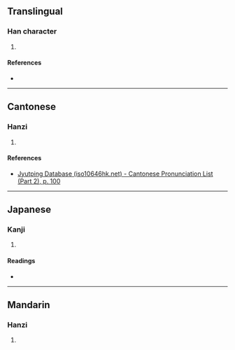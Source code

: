 {{character info/new}}
==Translingual==

===Han character===
{{Han char|rn=46|rad=山|as=10|sn=13|four=|canj=FFBU|ids=⿱𤇾山}}

# {{defn|Han|sort=山10}}

====References====
* {{Han ref|kx=0317.160|dkj=08337|dj=0617.370|hdz=10792.070|uh=5D64|ud=23908}}

----

==Cantonese==

===Hanzi===
{{yue-hanzi|jyut=[[wing4]]|y=wing4}}

# {{defn|lang=yue|sort=山10}}

====References====
* [http://www.iso10646hk.net/jp/document/download.jsp Jyutping Database (iso10646hk.net) - Cantonese Pronunciation List (Part 2), p. 100]

----

==Japanese==

===Kanji===
{{ja-kanji|grade=|rs=山10}}

# {{defn|lang=ja|sort=山10}}

====Readings====
* {{ja-readings|on=[[けい]] (kei), [[ぎょう]] (gyō), [[こう]] (kō), [[えい]] (ei), [[よう]] (yō)|kun=[[やまのふかいさま]] (yamanofukaisama)}}

----

==Mandarin==

===Hanzi===
{{cmn-hanzi|pin=[[róng]] ([[rong2]])|wg=jung<sup>2</sup>}}

# {{defn|lang=cmn|sort=山10}}